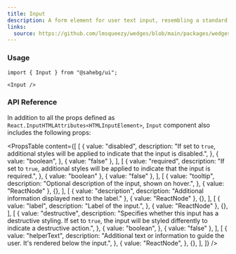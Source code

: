 ```yaml
---
title: Input
description: A form element for user text input, resembling a standard textarea field.
links:
  source: https://github.com/lmsqueezy/wedges/blob/main/packages/wedges/src/components/Input/Input.tsx
---
```


<PreviewComponent name="input/preview" />

### Usage

```tsx
import { Input } from "@sahebg/ui";
```

```tsx showLineNumbers
<Input />
```

### API Reference

In addition to all the props defined as `React.InputHTMLAttributes<HTMLInputElement>`, `Input` component also includes the following props:

<PropsTable
  content={[
    [
      {
        value: "disabled",
        description:
          "If set to `true`, additional styles will be applied to indicate that the input is disabled.",
      },
      {
        value: "boolean",
      },
      { value: "false" },
    ],
    [
      {
        value: "required",
        description:
          "If set to `true`, additional styles will be applied to indicate that the input is required.",
      },
      { value: "boolean" },
      { value: "false" },
    ],
    [
      {
        value: "tooltip",
        description: "Optional description of the input, shown on hover.",
      },
      { value: "ReactNode" },
      {},
    ],
    [
      { value: "description", description: "Additional information displayed next to the label." },
      { value: "ReactNode" },
      {},
    ],
    [
      {
        value: "label",
        description: "Label of the input.",
      },
      { value: "ReactNode" },
      {},
    ],
    [
      {
        value: "destructive",
        description:
          "Specifies whether this input has a destructive styling. If set to `true`, the input will be styled differently to indicate a destructive action.",
      },
      {
        value: "boolean",
      },
      { value: "false" },
    ],
    [
      {
        value: "helperText",
        description:
          "Additional text or information to guide the user. It's rendered below the input.",
      },
      {
        value: "ReactNode",
      },
      {},
    ],
  ]}
/>

